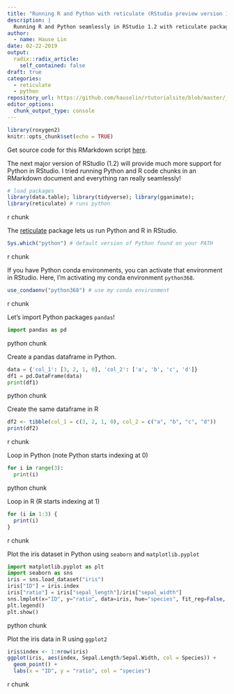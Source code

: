 ```yaml
---
title: "Running R and Python with reticulate (RStudio preview version 1.2)"
description: |
  Running R and Python seamlessly in RStudio 1.2 with reticulate package.
author:
  - name: Hause Lin
date: 02-22-2019
output:
  radix::radix_article:
    self_contained: false
draft: true
categories: 
  - reticulate
  - python
repository_url: https://github.com/hauselin/rtutorialsite/blob/master/_posts/2019-02-22-why-we-should-never-use-barplots-use-geomquasirandom-instead/why-we-should-never-use-barplots-use-geomquasirandom-instead.Rmd
editor_options: 
  chunk_output_type: console
---
```


```r
library(roxygen2)
knitr::opts_chunk$set(echo = TRUE)
```

Get source code for this RMarkdown script [here](https://github.com/hauselin/rtutorialsite/blob/master/_posts/2019-02-22-why-we-should-never-use-barplots-use-geomquasirandom-instead/why-we-should-never-use-barplots-use-geomquasirandom-instead.Rmd).

The next major version of RStudio (1.2) will provide much more support for Python in RStudio. I tried running Python and R code chunks in an RMarkdown document and everything ran really seamlessly!

```r
# load packages
library(data.table); library(tidyverse); library(gganimate); 
library(reticulate) # runs python
```

<aside>r chunk</aside>

The [reticulate](https://rstudio.github.io/reticulate/) package lets us run Python and R in RStudio. 

```r
Sys.which("python") # default version of Python found on your PATH
```

<aside>r chunk</aside>

If you have Python conda environments, you can activate that environment in RStudio. Here, I'm activating my conda environment `python368`.

```r
use_condaenv("python368") # use my conda environment 
```

<aside>r chunk</aside>

Let's import Python packages `pandas`!

```python
import pandas as pd
```

<aside>python chunk</aside>

Create a pandas dataframe in Python.

```python
data = {'col_1': [3, 2, 1, 0], 'col_2': ['a', 'b', 'c', 'd']}
df1 = pd.DataFrame(data)
print(df1)
```

<aside>python chunk</aside>

Create the same dataframe in R

```r
df2 <- tibble(col_1 = c(3, 2, 1, 0), col_2 = c("a", "b", "c", "d"))
print(df2)
```

<aside>r chunk</aside>

Loop in Python (note Python starts indexing at 0)

```python
for i in range(3):
  print(i)
```

<aside>python chunk</aside>

Loop in R (R starts indexing at 1)

```r
for (i in 1:3) {
  print(i)
}
```

<aside>r chunk</aside>

Plot the iris dataset in Python using `seaborn` and `matplotlib.pyplot`

```python
import matplotlib.pyplot as plt
import seaborn as sns
iris = sns.load_dataset("iris")
iris["ID"] = iris.index
iris["ratio"] = iris["sepal_length"]/iris["sepal_width"]
sns.lmplot(x="ID", y="ratio", data=iris, hue="species", fit_reg=False, legend=False)
plt.legend()
plt.show()
```

<aside>python chunk</aside>

Plot the iris data in R using `ggplot2`

```r
iris$index <- 1:nrow(iris)
ggplot(iris, aes(index, Sepal.Length/Sepal.Width, col = Species)) + 
  geom_point() +
  labs(x = "ID", y = "ratio", col = "species")
```

<aside>r chunk</aside>
